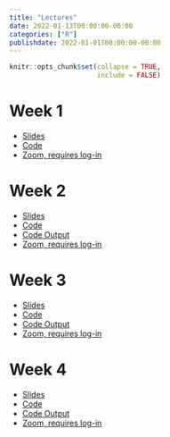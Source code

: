 ```yaml
---
title: "Lectures"
date: 2022-01-13T00:00:00-00:00
categories: ["R"]
publishdate: 2022-01-01T00:00:00-00:00
---
```


```r
knitr::opts_chunk$set(collapse = TRUE,
                      include = FALSE)
```

# Week 1

- [Slides](/lectures/week_1.html)
- [Code](/lectures/week_1.R)
- [Zoom, requires log-in](https://uic.zoom.us/rec/share/1zxve9GhpXo03ewLF6nuIT815dEMflUmt5JlzW9TZyOCceCYq82pljPwRmx_q9ey.vMFwpBLBhwRJiPNZ)

# Week 2

- [Slides](/lectures/week_2.html)
- [Code](/lectures/week_2_spatial.Rmd)
- [Code Output](/lectures/week_2_spatial.html)
- [Zoom, requires log-in](https://uic.zoom.us/rec/share/h6XgGC0LZhG5OPibcxE0x4Q3JWbMLXCl2ybr-DOxlER9ZivfnmbNWYhPXpnxJ4ts.UMyJbIAU5I2Gd9J1 )

# Week 3

- [Slides](https://docs.google.com/presentation/d/1BsgLD78mG1i6DVbBU09qRPSC2CEmCuFp42e594lyoR8/edit?usp=sharing)
- [Code](/lectures/week_3_regression_and_kmeans.Rmd)
- [Code Output](/lectures/week_3_regression_and_kmeans.html)
- [Zoom, requires log-in](https://uic.zoom.us/rec/share/a1bTqWEmStpxIue8YjjiL3xegtQ9IlLIG8rbbj189YYwBy5uqj2pzaK0YrZpUFkZ.LrBjHiHc8P9Ze3b9 )

# Week 4

- [Slides](https://docs.google.com/presentation/d/16lLXLg_2G5H9G8cb4YM4XXmTPXNCpK6EvkXfvTZFdoM/edit?usp=sharing)
- [Code](/lectures/week_4.Rmd)
- [Code Output](/lectures/week_4.html)
- [Zoom, requires log-in](https://uic.zoom.us/rec/share/8pCkSYy7CVl4PflrgX-B6-4ATmWWSxwaJiWzNcWhjdYt2xBRvYQ8Q8mx5H6MfoGX.JBWiNXOmxBOfX3oa)
